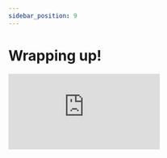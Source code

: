 ```yaml
---
sidebar_position: 9
---
```


# Wrapping up!

<div style={{ position: "relative", paddingBottom: "56.25%", height: 0 }}>
  <iframe
    src="https://www.loom.com/embed/ceb74fcd92814475aacb657d68f902d0"
    frameborder="0"
    webkitallowfullscreen
    mozallowfullscreen
    allowfullscreen
    style={{
      position: "absolute",
      top: 0,
      left: 0,
      width: "100%",
      height: "100%",
    }}
  ></iframe>
</div>
